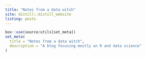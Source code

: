 ```yaml
---
title: "Notes from a data witch"
site: distill::distill_website
listing: posts
---
```


```r
box::use(source/utils[set_meta])
set_meta(
  title = "Notes from a data witch",
  description = "A blog focusing mostly on R and data science"
)
```
